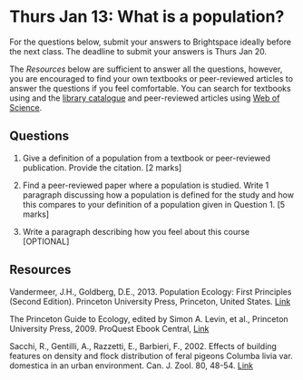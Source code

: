 # Thurs Jan 13: What is a population?

For the questions below, submit your answers to Brightspace ideally before the next class. The deadline to submit your answers is Thurs Jan 20.

The _Resources_ below are sufficient to answer all the questions, however, you are encouraged to find your own textbooks or peer-reviewed articles to answer the questions if you feel comfortable. You can search for textbooks using and the [library catalogue](https://www.library.mun.ca/) and peer-reviewed articles using [Web of Science](https://apps-webofknowledge-com.qe2a-proxy.mun.ca/WOS_GeneralSearch_input.do?product=WOS&search_mode=GeneralSearch&SID=5COlVVH7qj2puc72yvk&preferencesSaved=).

## Questions

1. Give a definition of a population from a textbook or peer-reviewed publication. Provide the citation. [2 marks]

1. Find a peer-reviewed paper where a population is studied. Write 1 paragraph discussing how a population is defined for the study and how this compares to your definition of a population given in Question 1. [5 marks]

1. Write a paragraph describing how you feel about this course [OPTIONAL]

## Resources

Vandermeer, J.H., Goldberg, D.E., 2013. Population Ecology: First Principles (Second Edition). Princeton University Press, Princeton, United States. [Link](https://ebookcentral-proquest-com.qe2a-proxy.mun.ca/lib/mun/detail.action?docID=1205619)

The Princeton Guide to Ecology, edited by Simon A. Levin, et al., Princeton University Press, 2009. ProQuest Ebook Central, [Link](https://ebookcentral-proquest-com.qe2a-proxy.mun.ca/lib/mun/detail.action?docID=557123)

Sacchi, R., Gentilli, A., Razzetti, E., Barbieri, F., 2002. Effects of building features on density and flock distribution of feral pigeons Columba livia var. domestica in an urban environment. Can. J. Zool. 80, 48-54. [Link](https://doi.org/10.1139/z01-202)
